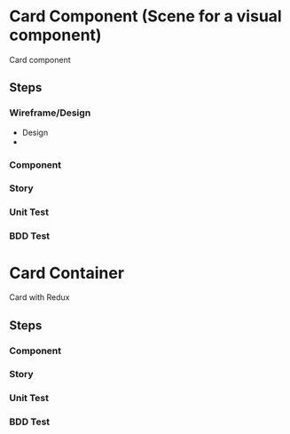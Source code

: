 # Card Component (Scene for a visual component)
Card component 

## Steps 
### Wireframe/Design 
* Design 
*  

### Component 


### Story 


### Unit Test 


### BDD Test 



# Card Container 
Card with Redux 

## Steps 
### Component 
### Story 
### Unit Test 
### BDD Test 


